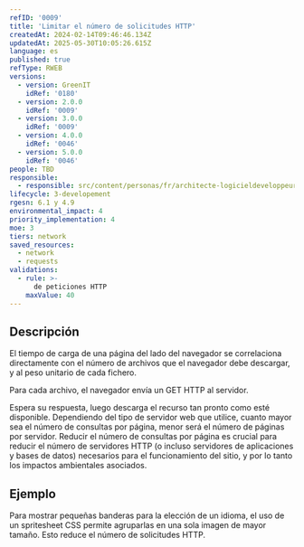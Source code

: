 ```yaml
---
refID: '0009'
title: 'Limitar el número de solicitudes HTTP'
createdAt: 2024-02-14T09:46:46.134Z
updatedAt: 2025-05-30T10:05:26.615Z
language: es
published: true
refType: RWEB
versions:
  - version: GreenIT
    idRef: '0180'
  - version: 2.0.0
    idRef: '0009'
  - version: 3.0.0
    idRef: '0009'
  - version: 4.0.0
    idRef: '0046'
  - version: 5.0.0
    idRef: '0046'
people: TBD
responsible:
  - responsible: src/content/personas/fr/architecte-logicieldeveloppeur.mdx
lifecycle: 3-developement
rgesn: 6.1 y 4.9
environmental_impact: 4
priority_implementation: 4
moe: 3
tiers: network
saved_resources:
  - network
  - requests
validations:
  - rule: >-
      de peticiones HTTP
    maxValue: 40
---
```


## Descripción

El tiempo de carga de una página del lado del navegador se correlaciona directamente con el número de archivos que el navegador debe descargar, y al peso unitario de cada fichero.

Para cada archivo, el navegador envía un GET HTTP al servidor.

Espera su respuesta, luego descarga el recurso tan pronto como esté disponible. Dependiendo del tipo de servidor web que utilice, cuanto mayor sea el número de consultas por página, menor será el número de páginas por servidor.
Reducir el número de consultas por página es crucial para reducir el número de servidores HTTP (o incluso servidores de aplicaciones y bases de datos) necesarios para el funcionamiento del sitio,
y por lo tanto los impactos ambientales asociados.

## Ejemplo

Para mostrar pequeñas banderas para la elección de un idioma, el uso de un spritesheet CSS permite agruparlas en una sola imagen de mayor tamaño.
Esto reduce el número de solicitudes HTTP.


